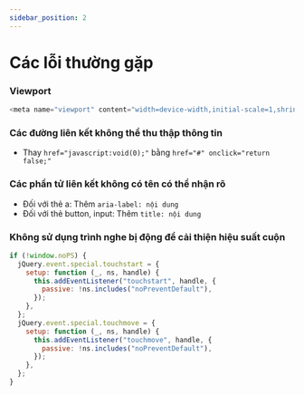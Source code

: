 ```yaml
---
sidebar_position: 2
---
```


# Các lỗi thường gặp

### Viewport

```js
<meta name="viewport" content="width=device-width,initial-scale=1,shrink-to-fit=no">
```

### Các đường liên kết không thể thu thập thông tin

- Thay `href="javascript:void(0);"` bằng `href="#" onclick="return false;"`

### Các phần tử liên kết không có tên có thể nhận rõ

- Đối với thẻ a: Thêm `aria-label: nội dung`
- Đối với thẻ button, input: Thêm `title: nội dung`

### Không sử dụng trình nghe bị động để cải thiện hiệu suất cuộn

```js
if (!window.noPS) {
  jQuery.event.special.touchstart = {
    setup: function (_, ns, handle) {
      this.addEventListener("touchstart", handle, {
        passive: !ns.includes("noPreventDefault"),
      });
    },
  };
  jQuery.event.special.touchmove = {
    setup: function (_, ns, handle) {
      this.addEventListener("touchmove", handle, {
        passive: !ns.includes("noPreventDefault"),
      });
    },
  };
}
```
